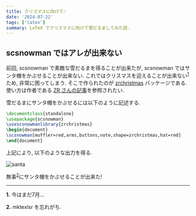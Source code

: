 ```yaml
---
title: クリスマスに向けて☃
date: '2024-07-22'
tags: ['latex']
summary: LaTeX でクリスマスに向けて雪だるましてみた話.
---
```


## scsnowman ではアレが出来ない

前回, scsnowman で素敵な雪だるまを得ることが出来たが, scsnowman ではサンタ帽をかぶせることが出来ない. 
これではクリスマスを迎えることが出来ない<sup><a href="#f1">1</a></sup>ため, 非常に困ってしまう. 
そこで作られたのが <a href="https://github.com/zr-tex8r/SC-tools/blob/master/scsnowman-lib/scsnowman-zrchristmas.def">zrchristmas</a> パッケージである. 
使い方は作者である <a href="https://zrbabbler.hatenablog.com/entry/2021/12/28/235528">ZR さんの記事</a>を参照されたい. 

雪だるまにサンタ帽をかぶせるには以下のように記述する.

```latex
\documentclass{standalone}
\usepackage{scsnowman}
\usescsnowmanlibrary{zrchristmas}
\begin{document}
\scsnowman[muffler=red,arms,buttons,note,shape=zrchristmas,hat=red]
\end{document}
```

上記により, 以下のような出力を得る.

![santa](/static/images/latex/santa.png)

無事<sup><a href="#f2">2</a></sup>にサンタ帽をかぶせることが出来た!

---
<p id="f1"><strong>1.</strong> 今はまだ7月...</p>
<p id="f2"><strong>2.</strong> mktexlsr を忘れがち.</p>